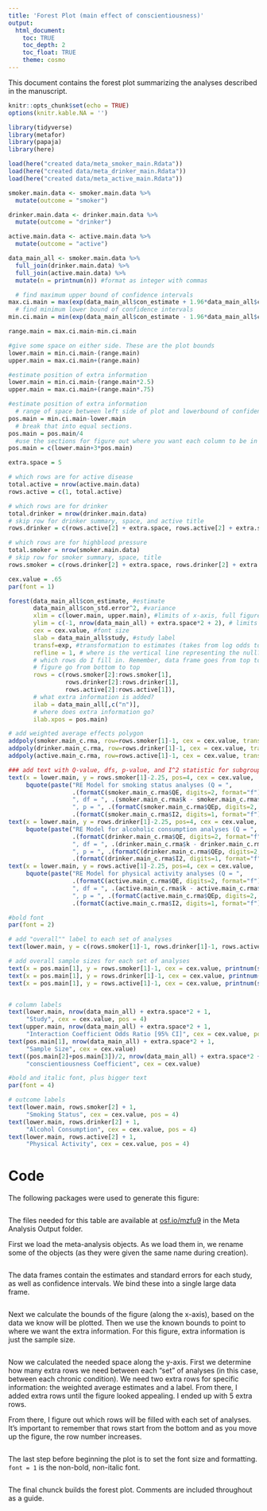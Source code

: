 ```yaml
---
title: 'Forest Plot (main effect of conscientiousness)'
output: 
  html_document:
    toc: TRUE
    toc_depth: 2
    toc_float: TRUE
    theme: cosmo
---
```


This document contains the forest plot summarizing the analyses described in the manuscript. 

```r
knitr::opts_chunk$set(echo = TRUE)
options(knitr.kable.NA = '')
```


```r
library(tidyverse)
library(metafor)
library(papaja)
library(here)
```

```r
load(here("created data/meta_smoker_main.Rdata"))
load(here("created data/meta_drinker_main.Rdata"))
load(here("created data/meta_active_main.Rdata"))
```

```r
smoker.main.data <- smoker.main.data %>%
  mutate(outcome = "smoker")

drinker.main.data <- drinker.main.data %>%
  mutate(outcome = "drinker")

active.main.data <- active.main.data %>%
  mutate(outcome = "active")

data_main_all <- smoker.main.data %>%
  full_join(drinker.main.data) %>%
  full_join(active.main.data) %>%
  mutate(n = printnum(n)) #format as integer with commas
```


```r
  # find maximum upper bound of confidence intervals
max.ci.main = max(exp(data_main_all$con_estimate + 1.96*data_main_all$con_std.error))
  # find minimum lower bound of confidence intervals
min.ci.main = min(exp(data_main_all$con_estimate - 1.96*data_main_all$con_std.error))

range.main = max.ci.main-min.ci.main

#give some space on either side. These are the plot bounds
lower.main = min.ci.main-(range.main) 
upper.main = max.ci.main+(range.main)

#estimate position of extra information
lower.main = min.ci.main-(range.main*2.5)
upper.main = max.ci.main+(range.main*.75)

#estimate position of extra information
  # range of space between left side of plot and lowerbound of confidence intervals
pos.main = min.ci.main-lower.main
  # break that into equal sections. 
pos.main = pos.main/4
  #use the sections for figure out where you want each column to be in that space
pos.main = c(lower.main+3*pos.main)
```

```r
extra.space = 5

# which rows are for active disease
total.active = nrow(active.main.data)
rows.active = c(1, total.active)

# which rows are for drinker
total.drinker = nrow(drinker.main.data)
# skip row for drinker summary, space, and active title
rows.drinker = c(rows.active[2] + extra.space, rows.active[2] + extra.space + total.drinker - 1)

# which rows are for highblood pressure
total.smoker = nrow(smoker.main.data)
# skip row for smoker summary, space, title
rows.smoker = c(rows.drinker[2] + extra.space, rows.drinker[2] + extra.space + total.smoker - 1)
```

```r
cex.value = .65
par(font = 1)
```

```r
forest(data_main_all$con_estimate, #estimate
       data_main_all$con_std.error^2, #variance
       xlim = c(lower.main, upper.main), #limits of x-axis, full figure
       ylim = c(-1, nrow(data_main_all) + extra.space*2 + 2), # limits of y-axis
       cex = cex.value, #font size
       slab = data_main_all$study, #study label
       transf=exp, #transformation to estimates (takes from log odds to odds ratio)
       refline = 1, # where is the vertical line representing the null?
       # which rows do I fill in. Remember, data frame goes from top to bottom, but row numbers on 
       # figure go from bottom to top
       rows = c(rows.smoker[2]:rows.smoker[1], 
                rows.drinker[2]:rows.drinker[1],
                rows.active[2]:rows.active[1]),
       # what extra information is added?
       ilab = data_main_all[,c("n")],
       # where does extra information go?
       ilab.xpos = pos.main)

# add weighted average effects polygon
addpoly(smoker.main_c.rma, row=rows.smoker[1]-1, cex = cex.value, transf = exp, mlab = "", col = "blue")
addpoly(drinker.main_c.rma, row=rows.drinker[1]-1, cex = cex.value, transf = exp, mlab = "", col = "blue")
addpoly(active.main_c.rma, row=rows.active[1]-1, cex = cex.value, transf = exp, mlab = "", col = "blue")

### add text with Q-value, dfs, p-value, and I^2 statistic for subgroups
text(x = lower.main, y = rows.smoker[1]-2.25, pos=4, cex = cex.value,
     bquote(paste("RE Model for smoking status analyses (Q = ",
                  .(formatC(smoker.main_c.rma$QE, digits=2, format="f")),
                  ", df = ", .(smoker.main_c.rma$k - smoker.main_c.rma$p),
                  ", p = ", .(formatC(smoker.main_c.rma$QEp, digits=2, format="f")), "; ", I^2, " = ",
                  .(formatC(smoker.main_c.rma$I2, digits=1, format="f")), "%)")))
text(x = lower.main, y = rows.drinker[1]-2.25, pos=4, cex = cex.value,
     bquote(paste("RE Model for alcoholic consumption analyses (Q = ",
                  .(formatC(drinker.main_c.rma$QE, digits=2, format="f")),
                  ", df = ", .(drinker.main_c.rma$k - drinker.main_c.rma$p),
                  ", p = ", .(formatC(drinker.main_c.rma$QEp, digits=2, format="f")), "; ", I^2, " = ",
                  .(formatC(drinker.main_c.rma$I2, digits=1, format="f")), "%)")))
text(x = lower.main, y = rows.active[1]-2.25, pos=4, cex = cex.value,
     bquote(paste("RE Model for physical activity analyses (Q = ",
                  .(formatC(active.main_c.rma$QE, digits=2, format="f")),
                  ", df = ", .(active.main_c.rma$k - active.main_c.rma$p),
                  ", p = ", .(formatC(active.main_c.rma$QEp, digits=2, format="f")), "; ", I^2, " = ",
                  .(formatC(active.main_c.rma$I2, digits=1, format="f")), "%)")))

#bold font
par(font = 2)

# add "overall"" label to each set of analyses
text(lower.main, y = c(rows.smoker[1]-1, rows.drinker[1]-1, rows.active[1]-1), pos = 4, cex = cex.value, "Overall")

# add overall sample sizes for each set of analyses
text(x = pos.main[1], y = rows.smoker[1]-1, cex = cex.value, printnum(sum(smoker.main.data$n)))
text(x = pos.main[1], y = rows.drinker[1]-1, cex = cex.value, printnum(sum(drinker.main.data$n)))
text(x = pos.main[1], y = rows.active[1]-1, cex = cex.value, printnum(sum(active.main.data$n)))


# column labels
text(lower.main, nrow(data_main_all) + extra.space*2 + 1,
     "Study", cex = cex.value, pos = 4)
text(upper.main, nrow(data_main_all) + extra.space*2 + 1,
     "Interaction Coefficient Odds Ratio [95% CI]", cex = cex.value, pos=2)
text(pos.main[1], nrow(data_main_all) + extra.space*2 + 1,
     "Sample Size", cex = cex.value)
text((pos.main[2]+pos.main[3])/2, nrow(data_main_all) + extra.space*2 + 2,
     "conscientiousness Coefficient", cex = cex.value)

#bold and italic font, plus bigger text
par(font = 4)

# outcome labels
text(lower.main, rows.smoker[2] + 1,
     "Smoking Status", cex = cex.value, pos = 4)
text(lower.main, rows.drinker[2] + 1,
     "Alcohol Consumption", cex = cex.value, pos = 4)
text(lower.main, rows.active[2] + 1,
     "Physical Activity", cex = cex.value, pos = 4)
```


# Code

The following packages were used to generate this figure: 

```r
```

The files needed for this table are available at [osf.io/mzfu9](https://osf.io/mzfu9/) in the Meta Analysis Output folder.

First we load the meta-analysis objects. As we load them in, we rename some of the objects (as they were given the same name during creation).

```r
```

The data frames contain the estimates and standard errors for each study, as well as confidence intervals. We bind these into a single large data frame.

```r
```


Next we calculate the bounds of the figure (along the x-axis), based on the data we know will be plotted. Then we use the known bounds to point to where we want the extra information. For this figure, extra information is just the sample size.

```r
```

Now we calculated the needed space along the y-axis. First we determine how many extra rows we need between each "set" of analyses (in this case, between each chronic condition). We need two extra rows for specific information: the weighted average estimates and a label. From there, I added extra rows until the figure looked appealing. I ended up with 5 extra rows.

From there, I figure out which rows will be filled with each set of analyses. It's important to remember that rows start from the bottom and as you move up the figure, the row number increases. 

```r
```

The last step before beginning the plot is to set the font size and formatting. `font = 1` is the non-bold, non-italic font.

```r
```

The final chunck builds the forest plot. Comments are included throughout as a guide.

```r
```

